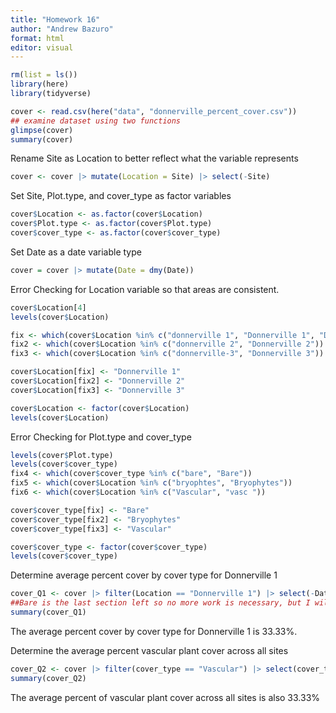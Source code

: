 ```yaml
---
title: "Homework 16"
author: "Andrew Bazuro"
format: html
editor: visual
---
```


```r
rm(list = ls())
library(here)
library(tidyverse)
```

```r
cover <- read.csv(here("data", "donnerville_percent_cover.csv"))
## examine dataset using two functions
glimpse(cover)
summary(cover)
```

Rename Site as Location to better reflect what the variable represents

```r
cover <- cover |> mutate(Location = Site) |> select(-Site)
```

Set Site, Plot.type, and cover_type as factor variables

```r
cover$Location <- as.factor(cover$Location)
cover$Plot.type <- as.factor(cover$Plot.type)
cover$cover_type <- as.factor(cover$cover_type)
```

Set Date as a date variable type

```r
cover = cover |> mutate(Date = dmy(Date))
```

Error Checking for Location variable so that areas are consistent.

```r
cover$Location[4]
levels(cover$Location)

fix <- which(cover$Location %in% c("donnerville 1", "Donnerville 1", "DONNERVILLE - 1"))
fix2 <- which(cover$Location %in% c("donnerville 2", "Donnerville 2"))
fix3 <- which(cover$Location %in% c("donnerville-3", "Donnerville 3"))

cover$Location[fix] <- "Donnerville 1"
cover$Location[fix2] <- "Donnerville 2"
cover$Location[fix3] <- "Donnerville 3"

cover$Location <- factor(cover$Location)
levels(cover$Location)
```

Error Checking for Plot.type and cover_type

```r
levels(cover$Plot.type)
levels(cover$cover_type)
fix4 <- which(cover$cover_type %in% c("bare", "Bare"))
fix5 <- which(cover$Location %in% c("bryophtes", "Bryophytes"))
fix6 <- which(cover$Location %in% c("Vascular", "vasc "))

cover$cover_type[fix] <- "Bare"
cover$cover_type[fix2] <- "Bryophytes"
cover$cover_type[fix3] <- "Vascular"

cover$cover_type <- factor(cover$cover_type)
levels(cover$cover_type)
```

Determine average percent cover by cover type for Donnerville 1

```r
cover_Q1 <- cover |> filter(Location == "Donnerville 1") |> select(-Date, -Plot.type, -Slope, -Aspect, -Plot)
##Bare is the last section left so no more work is necessary, but I will select out unnecessary information for ease of reading.
summary(cover_Q1)
```

The average percent cover by cover type for Donnerville 1 is 33.33%.

Determine the average percent vascular plant cover across all sites

```r
cover_Q2 <- cover |> filter(cover_type == "Vascular") |> select(cover_type, Percent, Location)
summary(cover_Q2)
```

The average percent of vascular plant cover across all sites is also 33.33%
